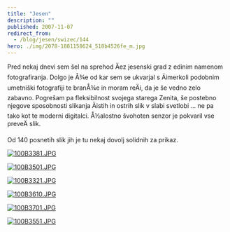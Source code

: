 ```yaml
---
title: "Jesen"
description: ""
published: 2007-11-07
redirect_from:
  - /blog/jesen/swizec/144
hero: ./img/2078-1881158624_518b4526fe_m.jpg
---
```


Pred nekaj dnevi sem šel na sprehod Äez jesenski grad z edinim namenom fotografiranja. Dolgo je Å¾e od kar sem se ukvarjal s Äimerkoli podobnim umetniški fotografiji te branÅ¾e in moram reÄi, da je še vedno zelo zabavno. Pogrešam pa fleksibilnost svojega starega Zenita, še postebno njegove sposobnosti slikanja Äistih in ostrih slik v slabi svetlobi ... ne pa tako kot te moderni digitalci. Å½alostno švohoten senzor je pokvaril vse preveÄ slik.

Od 140 posnetih slik jih je tu nekaj dovolj solidnih za prikaz.

[![100B3381.JPG](./img/2078-1881158624_518b4526fe_m.jpg)](http://www.flickr.com/photos/swiz/1881158624/ "Photo Sharing")

[![100B3501.JPG](./img/2217-1881163390_b8d00d6c15_m.jpg)](http://www.flickr.com/photos/swiz/1881163390/ "Photo Sharing")

[![100B3321.JPG](./img/2322-1880327557_8516ee433f_m.jpg)](http://www.flickr.com/photos/swiz/1880327557/ "Photo Sharing")

[![100B3610.JPG](./img/2215-1881174150_6c62ef00c4_m.jpg)](http://www.flickr.com/photos/swiz/1881174150/ "Photo Sharing")

[![100B3701.JPG](./img/2269-1881181694_4cf14c5081_m.jpg)](http://www.flickr.com/photos/swiz/1881181694/ "Photo Sharing")

[![100B3551.JPG](./img/2114-1880348019_d87d74f665_m.jpg)](http://www.flickr.com/photos/swiz/1880348019/ "Photo Sharing")
